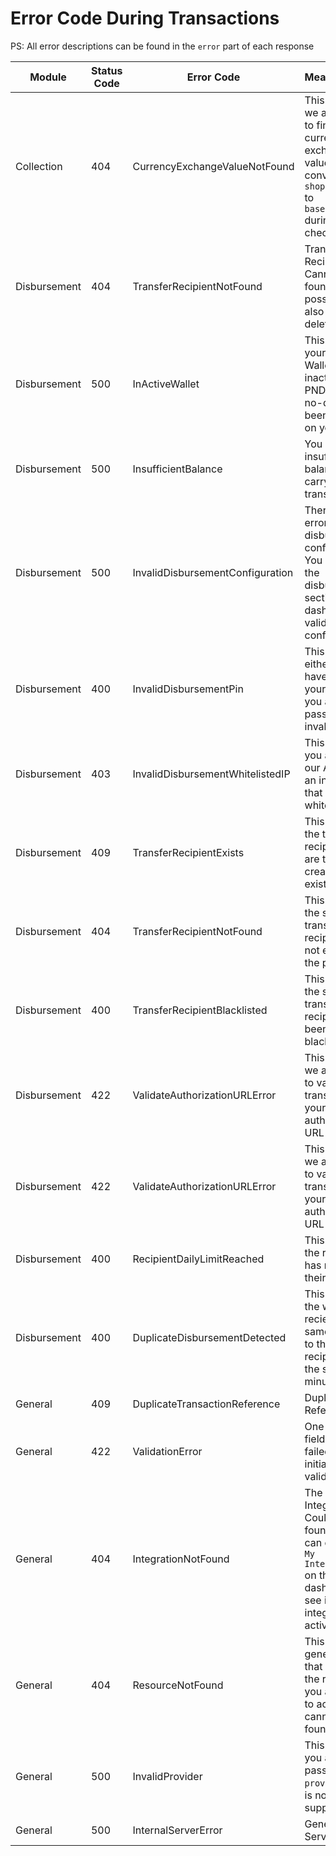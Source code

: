 # Error Code During Transactions

PS: All error descriptions can be found in the `error` part of each response

| Module       | Status Code | Error Code                       | Meaning                                                                                                                                       |
|--------------|-------------|----------------------------------|:----------------------------------------------------------------------------------------------------------------------------------------------|
| Collection   | 404         | CurrencyExchangeValueNotFound    | This means we are unable to find a currency exchange value to convert the `shop.currency` to   `base.currency` during checkout                |
| Disbursement | 404         | TransferRecipientNotFound        | Transfer Recipient Cannot be found. It's possible it has also been deleted.                                                                   |
| Disbursement | 500         | InActiveWallet                   | This means your Payout Wallet is either inactive or a PND (post-no-debit) has been placed on your wallet.                                     |
| Disbursement | 500         | InsufficientBalance              | You have insufficient balance to carry out the transaction                                                                                    |
| Disbursement | 500         | InvalidDisbursementConfiguration | There is an error in your disbursement configuration. You can check the disbursements section on the dashboard to validate your configuration |
| Disbursement | 400         | InvalidDisbursementPin           | This means either you haven't set your pin or you are passing an invalid pin.                                                                 |
| Disbursement | 403         | InvalidDisbursementWhitelistedIP | This means you are calling our API from an invalid IP that is not whitelisted.                                                                |
| Disbursement | 409         | TransferRecipientExists          | This means the transfer recipient you are trying to create already exists                                                                     |
| Disbursement | 404         | TransferRecipientNotFound        | This means the selected transfer recipient does not exist on the platform                                                                     |
| Disbursement | 400         | TransferRecipientBlacklisted     | This means the selected transfer recipient has been blacklisted                                                                               |
| Disbursement | 422         | ValidateAuthorizationURLError    | This means we are unable to validate the transaction on your authorization URL                                                                |
| Disbursement | 422         | ValidateAuthorizationURLError    | This means we are unable to validate the transaction on your authorization URL                                                                |
| Disbursement | 400         | RecipientDailyLimitReached       | This means the recipient has maxed out their daily limit                                                                                      |
| Disbursement | 400         | DuplicateDisbursementDetected    | This means the we recieved the same amount to the same recipient in the space of 5 minutes                                                    |
| General      | 409         | DuplicateTransactionReference    | Duplicate Reference                                                                                                                           |
| General      | 422         | ValidationError                  | One or more fields have failed to pass initial validation.                                                                                    |
| General      | 404         | IntegrationNotFound              | The Provider Integration Could not be found. You can check the `My Integrations` on the dashboard to see if your integration is active.       |
| General      | 404         | ResourceNotFound                 | This is a generic error that indicates the resource you are trying to access cannot be found                                                  |
| General      | 500         | InvalidProvider                  | This means you are passing a `provider` that is not supported                                                                                 |
| General      | 500         | InternalServerError              | General Server Error                                                                                                                          |
